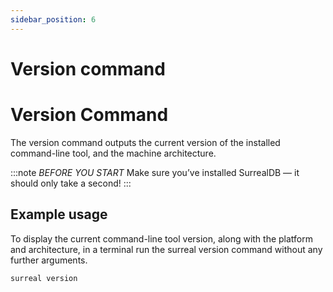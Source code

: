```yaml
---
sidebar_position: 6
---
```


# Version command

# Version Command

The version command outputs the current version of the installed command-line tool, and the machine architecture.

:::note
 <em>BEFORE YOU START</em> Make sure you’ve installed SurrealDB — it should only take a second! 
:::

## Example usage
To display the current command-line tool version, along with the platform and architecture, in a terminal run the surreal version command without any further arguments.

```bash
surreal version
```

